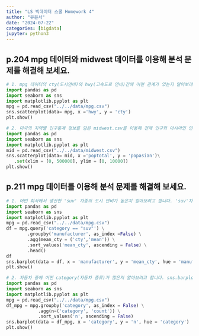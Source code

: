 ```yaml
---
title: "LS 빅데이터 스쿨 Homework 4"
author: "유은서"
date: "2024-07-22"
categories: [bigdata]
jupyter: python3
---
```


## p.204 mpg 데이터와 midwest 데이터를 이용해 분석 문제를 해결해 보세요.
```python
# 1. mpg 데이터의 cty(도시연비)와 hwy(고속도로 연비)간에 어떤 관계가 있는지 알아보려고 합니다. x축은 hwy로 된 산점도를 만들어 보세요.
import pandas as pd
import seaborn as sns
import matplotlib.pyplot as plt
mpg = pd.read_csv("../../data/mpg.csv")
sns.scatterplot(data= mpg, x ='hwy', y = 'cty')
plt.show()

```
```python
# 2. 미국의 지역별 인구통계 정보를 담은 midwest.csv를 이용해 전체 인구와 아시아인 인구 간에 어떤 관계가 있는지 알아보려고 합니다. x축은 poptotal(전체인구), y축은 popasian(아시아인 인구)으로 된 산점도를 만들어 보세요. 전체 인구는 50만 명 이하, 아시아인 인구는 1만 명 이하인 지역만 산점도에 표시되게 설정하세요.
import pandas as pd
import seaborn as sns
import matplotlib.pyplot as plt
mid = pd.read_csv("../../data/midwest.csv")
sns.scatterplot(data= mid, x ='poptotal', y = 'popasian')\
   .set(xlim = [0, 500000], ylim = [0, 10000])
plt.show()
```
## p.211 mpg 데이터를 이용해 분석 문제를 해결해 보세요.
```python
# 1. 어떤 회사에서 생산한 'suv' 차종의 도시 연비가 높은지 알아보려고 합니다. 'suv'차종을 대상으로 cty(도시 연비) 평균이 가장 높은 회사 다섯 곳을 막대 그래프로 표현해 보세요. 막대는 연비가 높은 순으로 정렬하세요.
import pandas as pd
import seaborn as sns
import matplotlib.pyplot as plt
mpg = pd.read_csv("../../data/mpg.csv")
df = mpg.query('category == "suv"') \
        .groupby('manufacturer', as_index =False) \
        .agg(mean_cty = ('cty','mean')) \
        .sort_values('mean_cty', ascending = False) \
        .head()
df
sns.barplot(data = df, x = 'manufacturer', y = 'mean_cty', hue = 'manufacturer')
plt.show()
```
```python
# 2. 자동차 중에 어떤 category(자동차 종류)가 많은지 알아보려고 합니다. sns.barplot()을 이용해 자동차 종류별 빈도를 표현한 막대 그래프를 만들어 보세요. 막대는 빈도가 높은 순으로 정렬하세요.
import pandas as pd
import seaborn as sns
import matplotlib.pyplot as plt
mpg = pd.read_csv("../../data/mpg.csv")
df_mpg = mpg.groupby('category', as_index = False) \
            .agg(n=('category', 'count')) \
            .sort_values('n', ascending = False)
sns.barplot(data = df_mpg, x = 'category', y = 'n', hue = 'category')
plt.show()

```